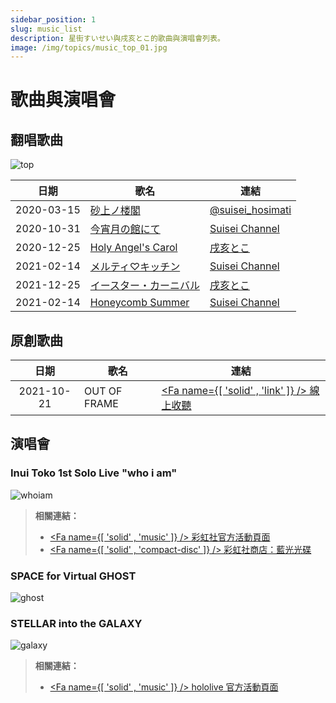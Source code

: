 ```yaml
---
sidebar_position: 1
slug: music_list
description: 星街すいせい與戌亥とこ的歌曲與演唱會列表。
image: /img/topics/music_top_01.jpg
---
```



# 歌曲與演唱會

## 翻唱歌曲

![top](/img/topics/music_top_01.jpg)

<!-- prettier-ignore -->
|日期|歌名|連結|
|:--:|-----|----|
|2020-03-15|[砂上ノ楼閣](/timeline/2020#first-tokomachi-cover)|[<SNSIcon Name="twitter" /> @suisei_hosimati](https://twitter.com/suisei_hosimati/status/1239146084712083456)|
|2020-10-31|[今宵月の館にて](/timeline/2020#first-tokomachi-cover-mv)|[<SNSIcon /> Suisei Channel](https://youtu.be/vhmFj1owmuk)|
|2020-12-25|[Holy Angel's Carol](/timeline/2020#2nd-tokomachi-cover-mv)|[<SNSIcon /> 戌亥とこ](https://youtu.be/vhmFj1owmu)|
|2021-02-14|[メルティ♡キッチン](/timeline/2021#3rd-tokomachi-cover-mv)|[<SNSIcon /> Suisei Channel](https://youtu.be/KiUvL-rp1zg)|
|2021-12-25|[イースター・カーニバル](/timeline/2021#4th-tokomachi-cover-mv)|[<SNSIcon /> 戌亥とこ](https://youtu.be/edp420amW1s)|
|2021-02-14|[Honeycomb Summer](/timeline/2021#5th-tokomachi-cover-mv)|[<SNSIcon /> Suisei Channel](https://youtu.be/aWv2KjaFqBA)|

## 原創歌曲

<!-- prettier-ignore -->
|日期|歌名|連結|
|:--:|-----|----|
|2021-10-21|OUT OF FRAME|[<Fa name={[ 'solid' , 'link' ]} /> 線上收聽](https://cover.lnk.to/oof)|

## 演唱會

### Inui Toko 1st Solo Live "who i am"

![whoiam](/img/topics/music_whoiam.jpg)

<FYI Topic='"who i am"' Desc="/topics/toko_who_i_am" />

> **相關連結：**
>
> - [<Fa name={[ 'solid' , 'music' ]} /> 彩虹社官方活動頁面](https://event.nijisanji.app/inui_whoiam/)
> - [<Fa name={[ 'solid' , 'compact-disc' ]} /> 彩虹社商店：藍光光碟](https://shop.nijisanji.jp/s/niji/item/detail/NJSJ-026)

### SPACE for Virtual GHOST

![ghost](/img/topics/music_ghost.jpg)

<FYI Topic="SPACE for Virtual GHOST" Desc="/topics/suisei_ghost" />

### STELLAR into the GALAXY

![galaxy](/img/topics/music_galaxy.jpg)

<FYI Topic="STELLAR into the GALAXY" Desc="/topics/suisei_galaxy" />

> **相關連結：**
>
> - [<Fa name={[ 'solid' , 'music' ]} /> hololive 官方活動頁面](https://stellarintothegalaxy.hololive.tv/)
